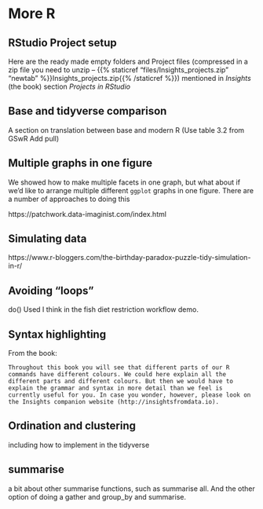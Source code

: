 # More R {#more-R}


## RStudio Project setup

Here are the ready made empty folders and Project files (compressed in a zip file you need to unzip -- {{% staticref "files/Insights_projects.zip" "newtab" %}}Insights_projects.zip{{% /staticref %}}) mentioned in *Insights* (the book) section *Projects in RStudio*

## Base and tidyverse comparison

A section on translation between base and modern R (Use table 3.2 from GSwR
Add pull)

## Multiple graphs in one figure

We showed how to make multiple facets in one graph, but what about if we'd like to arrange multiple different `ggplot` graphs in one figure. There are a number of approaches to doing this 

https://patchwork.data-imaginist.com/index.html

## Simulating data

https://www.r-bloggers.com/the-birthday-paradox-puzzle-tidy-simulation-in-r/

## Avoiding "loops"

do()
Used I think in the fish diet restriction workflow demo.


## Syntax highlighting

From the book:

```block
Throughout this book you will see that different parts of our R commands have different colours. We could here explain all the different parts and different colours. But then we would have to explain the grammar and syntax in more detail than we feel is currently useful for you. In case you wonder, however, please look on the Insights companion website (http://insightsfromdata.io).
```


## Ordination and clustering

including how to implement in the tidyverse


## summarise

a bit about other summarise functions, such as summarise all. And the other option of doing a gather and group_by and summarise.